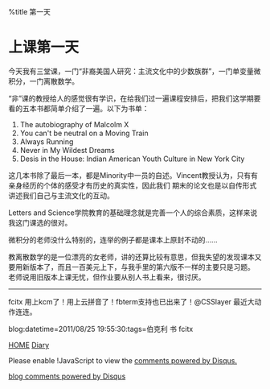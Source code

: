 %title 第一天


= 上课第一天=

今天我有三堂课，一门“非裔美国人研究：主流文化中的少数族群”，一门单变量微积分，一门离散数学。

“非”课的教授给人的感觉很有学识，在给我们过一遍课程安排后，把我们这学期要看的五本书都简单介绍了一遍。以下为书单：
# The autobiography of Malcolm X
# You can't be neutral on a Moving Train
# Always Running
# Never in My Wildest Dreams
# Desis in the House: Indian American Youth Culture in New York City

这几本书除了最后一本，都是Minority中一员的自述。Vincent教授认为，只有有亲身经历的个体的感受才有历史的真实性，因此我们
期末的论文也是以自传形式讲述我们自己与主流文化的互动。

Letters and Science学院教育的基础理念就是完善一个人的综合素质，这样来说我这门课选的很对。

微积分的老师没什么特别的，连举的例子都是课本上原封不动的……

教离散数学的是一位漂亮的女老师，讲的还算比较有意思，但我失望的发现课本又要用新版本了，而且一百美元上下，与我手里的第六版不一样的主要只是习题。
老师说用旧版本上课无忧，但作业要从别人书上看来，很讨厌。

----
fcitx 用上kcm了！用上云拼音了！fbterm支持也已出来了！@CSSlayer 最近大动作连连。

blog:datetime=2011/08/25 19:55:30:tags=伯克利 书 fcitx

[[../index|HOME]]   [[diary|Diary]]

<div id="disqus_thread"></div>
<script type="text/javascript" src="comment.js">
</script>
<noscript>Please enable !JavaScript to view the <a href="http://disqus.com/?ref_noscript">comments powered by Disqus.</a></noscript>
<a href="http://disqus.com" class="dsq-brlink">blog comments powered by <span class="logo-disqus">Disqus</span></a>
<script type="text/javascript" src="count.js">
</script>
